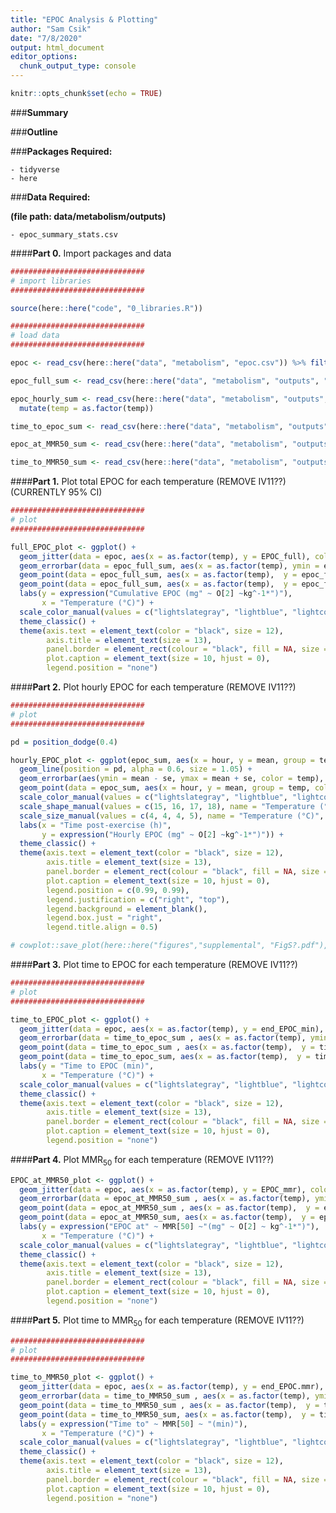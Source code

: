 ```yaml
---
title: "EPOC Analysis & Plotting"
author: "Sam Csik"
date: "7/8/2020"
output: html_document
editor_options: 
  chunk_output_type: console
---
```


```r
knitr::opts_chunk$set(echo = TRUE)
```

###**Summary**

###**Outline**

###**Packages Required:**

    - tidyverse
    - here

###**Data Required:**

**(file path: data/metabolism/outputs)**

    - epoc_summary_stats.csv
    
####**Part 0.** Import packages and data  
```r
##############################
# import libraries
##############################

source(here::here("code", "0_libraries.R"))

##############################
# load data
##############################

epoc <- read_csv(here::here("data", "metabolism", "epoc.csv")) %>% filter(spar == 0.2)

epoc_full_sum <- read_csv(here::here("data", "metabolism", "outputs", "epoc_full_summary_stats.csv"))

epoc_hourly_sum <- read_csv(here::here("data", "metabolism", "outputs", "epoc_hourly_summary_stats.csv")) %>% 
  mutate(temp = as.factor(temp))

time_to_epoc_sum <- read_csv(here::here("data", "metabolism", "outputs", "time_to_epoc_full_summary_stats.csv"))

epoc_at_MMR50_sum <- read_csv(here::here("data", "metabolism", "outputs", "epoc_at_MMR50_summary_stats.csv"))

time_to_MMR50_sum <- read_csv(here::here("data", "metabolism", "outputs", "time_to_MMR50_summary_stats.csv"))
```

####**Part 1.** Plot total EPOC for each temperature (REMOVE IV11??) (CURRENTLY 95% CI)
```r
##############################
# plot
##############################

full_EPOC_plot <- ggplot() +
  geom_jitter(data = epoc, aes(x = as.factor(temp), y = EPOC_full), color = "black", width = 0.2, alpha = 0.2, size = 3) +
  geom_errorbar(data = epoc_full_sum, aes(x = as.factor(temp), ymin = epoc_full_avg - epoc_full_error, ymax = epoc_full_avg + epoc_full_error), width = 0.1, size = 1, color = "black") +
  geom_point(data = epoc_full_sum, aes(x = as.factor(temp),  y = epoc_full_avg), size = 6, color = "black") +
  geom_point(data = epoc_full_sum, aes(x = as.factor(temp),  y = epoc_full_avg, color = as.factor(temp)), size = 4.5) +
  labs(y = expression("Cumulative EPOC (mg" ~ O[2] ~kg^-1*")"),
       x = "Temperature (°C)") +
  scale_color_manual(values = c("lightslategray", "lightblue", "lightcoral", "indianred4")) +
  theme_classic() +
  theme(axis.text = element_text(color = "black", size = 12),
        axis.title = element_text(size = 13),
        panel.border = element_rect(colour = "black", fill = NA, size = 0.7),
        plot.caption = element_text(size = 10, hjust = 0),
        legend.position = "none")
```

####**Part 2.** Plot hourly EPOC for each temperature (REMOVE IV11??)
```r
##############################
# plot
##############################

pd = position_dodge(0.4)

hourly_EPOC_plot <- ggplot(epoc_sum, aes(x = hour, y = mean, group = temp, color = temp)) +
  geom_line(position = pd, alpha = 0.6, size = 1.05) +
  geom_errorbar(aes(ymin = mean - se, ymax = mean + se, color = temp), width = 0.2, position = pd, alpha = 0.6) +
  geom_point(data = epoc_sum, aes(x = hour, y = mean, group = temp, color = temp, shape = temp, size = temp), position = pd) +
  scale_color_manual(values = c("lightslategray", "lightblue", "lightcoral", "indianred4"), name = "Temperature (°C)") +
  scale_shape_manual(values = c(15, 16, 17, 18), name = "Temperature (°C)", labels = c("11", "16", "21", "26")) +
  scale_size_manual(values = c(4, 4, 4, 5), name = "Temperature (°C)", labels = c("11", "16", "21", "26")) +
  labs(x = "Time post-exercise (h)",
       y = expression("Hourly EPOC (mg" ~ O[2] ~kg^-1*")")) +
  theme_classic() +
  theme(axis.text = element_text(color = "black", size = 12),
        axis.title = element_text(size = 13),
        panel.border = element_rect(colour = "black", fill = NA, size = 0.7),
        plot.caption = element_text(size = 10, hjust = 0),
        legend.position = c(0.99, 0.99),
        legend.justification = c("right", "top"),
        legend.background = element_blank(),
        legend.box.just = "right",
        legend.title.align = 0.5)

# cowplot::save_plot(here::here("figures","supplemental", "FigS?.pdf"), hourly_EPOC_plot, base_width = 6, base_height = 5)
```

####**Part 3.** Plot time to EPOC for each temperature (REMOVE IV11??)
```r
##############################
# plot
##############################

time_to_EPOC_plot <- ggplot() +
  geom_jitter(data = epoc, aes(x = as.factor(temp), y = end_EPOC_min), color = "black", width = 0.2, alpha = 0.2, size = 3) +
  geom_errorbar(data = time_to_epoc_sum , aes(x = as.factor(temp), ymin = time_to_epoc_avg - error, ymax = time_to_epoc_avg + error), width = 0.1, size = 1, color = "black") +
  geom_point(data = time_to_epoc_sum , aes(x = as.factor(temp),  y = time_to_epoc_avg), size = 6, color = "black") +
  geom_point(data = time_to_epoc_sum, aes(x = as.factor(temp),  y = time_to_epoc_avg, color = as.factor(temp)), size = 4.5) +
  labs(y = "Time to EPOC (min)",
       x = "Temperature (°C)") +
  scale_color_manual(values = c("lightslategray", "lightblue", "lightcoral", "indianred4")) +
  theme_classic() +
  theme(axis.text = element_text(color = "black", size = 12),
        axis.title = element_text(size = 13),
        panel.border = element_rect(colour = "black", fill = NA, size = 0.7),
        plot.caption = element_text(size = 10, hjust = 0),
        legend.position = "none")
```

####**Part 4.** Plot MMR~50~ for each temperature (REMOVE IV11??)
```r
EPOC_at_MMR50_plot <- ggplot() +
  geom_jitter(data = epoc, aes(x = as.factor(temp), y = EPOC_mmr), color = "black", width = 0.2, alpha = 0.2, size = 3) +
  geom_errorbar(data = epoc_at_MMR50_sum , aes(x = as.factor(temp), ymin = epoc_at_MMR50_avg - error, ymax = epoc_at_MMR50_avg + error), width = 0.1, size = 1, color = "black") +
  geom_point(data = epoc_at_MMR50_sum , aes(x = as.factor(temp),  y = epoc_at_MMR50_avg), size = 6, color = "black") +
  geom_point(data = epoc_at_MMR50_sum, aes(x = as.factor(temp),  y = epoc_at_MMR50_avg, color = as.factor(temp)), size = 4.5) +
  labs(y = expression("EPOC at" ~ MMR[50] ~"(mg" ~ O[2] ~ kg^-1*")"),
       x = "Temperature (°C)") +
  scale_color_manual(values = c("lightslategray", "lightblue", "lightcoral", "indianred4")) +
  theme_classic() +
  theme(axis.text = element_text(color = "black", size = 12),
        axis.title = element_text(size = 13),
        panel.border = element_rect(colour = "black", fill = NA, size = 0.7),
        plot.caption = element_text(size = 10, hjust = 0),
        legend.position = "none")
```

####**Part 5.** Plot time to MMR~50~ for each temperature (REMOVE IV11??)
```r
##############################
# plot
##############################

time_to_MMR50_plot <- ggplot() +
  geom_jitter(data = epoc, aes(x = as.factor(temp), y = end_EPOC.mmr), color = "black", width = 0.2, alpha = 0.2, size = 3) +
  geom_errorbar(data = time_to_MMR50_sum , aes(x = as.factor(temp), ymin = time_to_MMR50_avg - error, ymax = time_to_MMR50_avg + error), width = 0.1, size = 1, color = "black") +
  geom_point(data = time_to_MMR50_sum , aes(x = as.factor(temp),  y = time_to_MMR50_avg), size = 6, color = "black") +
  geom_point(data = time_to_MMR50_sum, aes(x = as.factor(temp),  y = time_to_MMR50_avg, color = as.factor(temp)), size = 4.5) +
  labs(y = expression("Time to" ~ MMR[50] ~ "(min)"),
       x = "Temperature (°C)") +
  scale_color_manual(values = c("lightslategray", "lightblue", "lightcoral", "indianred4")) +
  theme_classic() +
  theme(axis.text = element_text(color = "black", size = 12),
        axis.title = element_text(size = 13),
        panel.border = element_rect(colour = "black", fill = NA, size = 0.7),
        plot.caption = element_text(size = 10, hjust = 0),
        legend.position = "none")
```

